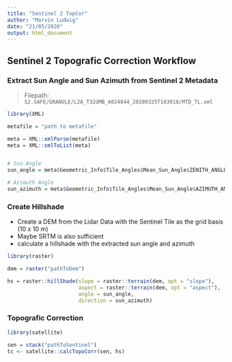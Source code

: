 ```yaml
---
title: "Sentinel 2 TopCor"
author: "Marvin Ludwig"
date: "21/05/2020"
output: html_document
---
```



## Sentinel 2 Topografic Correction Workflow

### Extract Sun Angle and Sun Azimuth from Sentinel 2 Metadata

> Filepath: `S2.SAFE/GRANULE/L2A_T32UMB_A024844_20200325T103018/MTD_TL.xml`


```r
library(XML)

metafile = "path to metafile"

meta = XML::xmlParse(metafile)
meta = XML::xmlToList(meta)


# Sun Angle
sun_angle = meta$Geometric_Info$Tile_Angles$Mean_Sun_Angle$ZENITH_ANGLE

# Azimuth Angle
sun_azimuth = meta$Geometric_Info$Tile_Angles$Mean_Sun_Angle$AZIMUTH_ANGLE

```


### Create Hillshade

* Create a DEM from the Lidar Data with the Sentinel Tile as the grid basis (10 x 10 m)
* Maybe SRTM is also sufficient
* calculate a hillshade with the extracted sun angle and azimuth

```r

library(raster)

dem = raster("pathToDem")

hs = raster::hillShade(slope = raster::terrain(dem, opt = "slope"),
                       aspect = raster::terrain(dem, opt = "aspect"),
                       angle = sun_angle,
                       direction = sun_azimuth)


```


### Topografic Correction

```r

library(satellite)

sen = stack("pathToSentinel")
tc <- satellite::calcTopoCorr(sen, hs)

```




